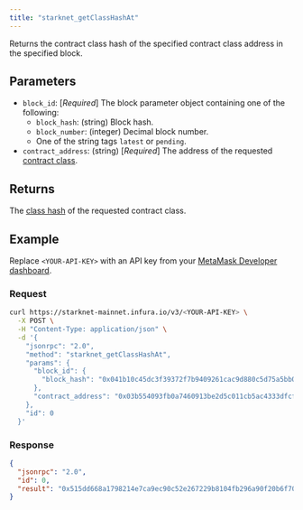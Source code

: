 ```yaml
---
title: "starknet_getClassHashAt"
---
```



Returns the contract class hash of the specified contract class address in the specified block.

## Parameters

- `block_id`: [*Required*] The block parameter object containing one of the following:
  - `block_hash`: (string) Block hash.
  - `block_number`: (integer) Decimal block number.
  - One of the string tags `latest` or `pending`.
- `contract_address`: (string) [*Required*] The address of the requested
  [contract class](https://docs.starknet.io/documentation/architecture_and_concepts/Smart_Contracts/contract-classes/).

## Returns

The [class hash](https://docs.starknet.io/documentation/architecture_and_concepts/Smart_Contracts/class-hash/)
of the requested contract class.

## Example

Replace `<YOUR-API-KEY>` with an API key from your [MetaMask Developer dashboard](https://developer.metamask.io/).

### Request

<Tabs>
<TabItem value="curl">

```bash
curl https://starknet-mainnet.infura.io/v3/<YOUR-API-KEY> \
  -X POST \
  -H "Content-Type: application/json" \
  -d '{
    "jsonrpc": "2.0",
    "method": "starknet_getClassHashAt",
    "params": {
      "block_id": {
        "block_hash": "0x041b10c45dc3f39372f7b9409261cac9d880c5d75a5bb077d028db20b1bd76c4"
      },
      "contract_address": "0x03b554093fb0a7460913be2d5c011cb5ac4333dfcfe6125851bcd3f926a3b558"
    },
    "id": 0
  }'
```

</TabItem>
</Tabs>

### Response

<Tabs>
<TabItem value="JSON">

```json
{
  "jsonrpc": "2.0",
  "id": 0,
  "result": "0x515dd668a1798214e7ca9ec90c52e267229b8104fb296a90f20b6f70baaef53"
}
```

</TabItem>
</Tabs>
